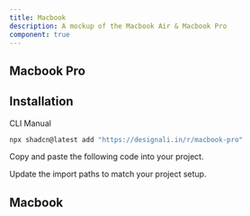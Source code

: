 ```yaml
---
title: Macbook
description: A mockup of the Macbook Air & Macbook Pro
component: true
---
```


## Macbook Pro

<ComponentPreview name="macbook-pro-1" />

## Installation

<Tabs defaultValue="cli">

<TabsList>
  <TabsTrigger value="cli">CLI</TabsTrigger>
  <TabsTrigger value="manual">Manual</TabsTrigger>
</TabsList>
<TabsContent value="cli">

```bash
npx shadcn@latest add "https://designali.in/r/macbook-pro"
```

</TabsContent>

<TabsContent value="manual">

<Steps>

<Step>Copy and paste the following code into your project.</Step>

<ComponentSource name="macbook-pro" />

<Step>Update the import paths to match your project setup.</Step>

</Steps>

</TabsContent>

</Tabs>
 
## Macbook

<ComponentPreview name="macbook-pro" />
